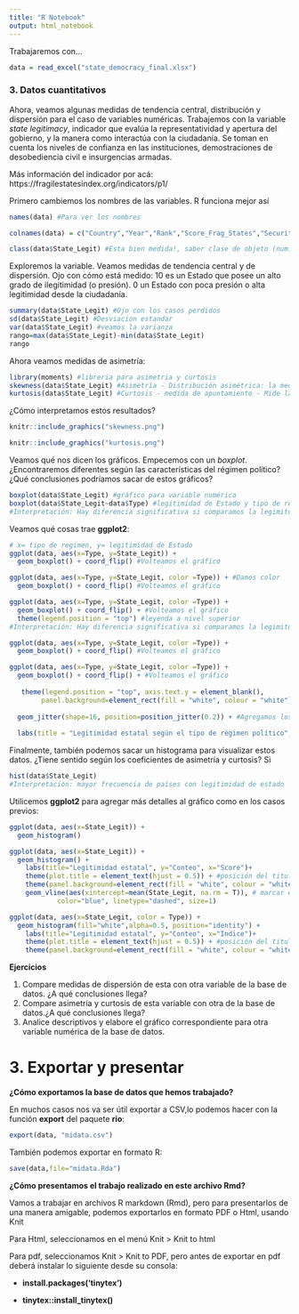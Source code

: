 ```yaml
---
title: "R Notebook"
output: html_notebook
---
```



Trabajaremos con...
```r
data = read_excel("state_democracy_final.xlsx")
```


### **3. Datos cuantitativos**

Ahora, veamos algunas medidas de tendencia central, distribución y dispersión para el caso de variables numéricas. Trabajemos con la variable *state legitimacy*, indicador que evalúa la representatividad y apertura del gobierno, y la manera como interactúa con la ciudadanía. Se toman en cuenta los niveles de confianza en las instituciones, demostraciones de desobediencia civil e insurgencias armadas.

Más información del indicador por acá: https://fragilestatesindex.org/indicators/p1/

Primero cambiemos los nombres de las variables. R funciona mejor así

```r
names(data) #Para ver los nombres
```

```r
colnames(data) = c("Country","Year","Rank","Score_Frag_States","Security","Elites","G_Grivance","Economy","Inequality","B_Drain","State_Legit","P_Services","Hum_Rights","Demo_Press","Refugees","Interven","Democracy_Score","Type") ##Para cambiar los nombres de las columnas (variables): es un código frecuente c() para dar mayor orden a una base de datos 
```

```r
class(data$State_Legit) #Esta bien medida!, saber clase de objeto (num)
```

Exploremos la variable. Veamos medidas de tendencia central y de dispersión. Ojo con cómo está medido: 10 es un Estado que posee un alto grado de ilegitimidad (o presión). 0 un Estado con poca presión o alta legitimidad desde la ciudadanía.

```r
summary(data$State_Legit) #Ojo con los casos perdidos
sd(data$State_Legit) #Desviacion estandar
var(data$State_Legit) #veamos la varianza
rango=max(data$State_Legit)-min(data$State_Legit)
rango
```

Ahora veamos medidas de asimetría:

```r
library(moments) #libreria para asimetria y curtosis
skewness(data$State_Legit) #Asimetría - Distribución asimétrica: la media queda desplazada hacia la cola más larga, implica un sesgo en la distribución, der e izq. El sesgo a la izquierda de valores bajos.
kurtosis(data$State_Legit) #Curtosis - medida de apuntamiento - Mide la cantidad de datos que se agrupa en torno a la moda de la variable
```

¿Cómo interpretamos estos resultados?

```r
knitr::include_graphics("skewness.png")
```

```r
knitr::include_graphics("kurtosis.png")
```

Veamos qué nos dicen los gráficos. Empecemos con un *boxplot*. ¿Encontraremos diferentes según las características del régimen político? ¿Qué conclusiones podríamos sacar de estos gráficos? 

```r
boxplot(data$State_Legit) #gráfico para variable numérica
boxplot(data$State_Legit~data$Type) #legitimidad de Estado y tipo de régimen 
#Interpretación: Hay diferencia significativa si comparamos la legimitdad de estado por tipo de régimen (full democracy y regimen hibrido)
```

Veamos qué cosas trae **ggplot2**:

```r
# x= tipo de regimen, y= legitimidad de Estado
ggplot(data, aes(x=Type, y=State_Legit)) + 
  geom_boxplot() + coord_flip() #Volteamos el gráfico
```


```r
ggplot(data, aes(x=Type, y=State_Legit, color =Type)) + #Damos color
  geom_boxplot() + coord_flip() #Volteamos el gráfico
```

```r
ggplot(data, aes(x=Type, y=State_Legit, color =Type)) + 
  geom_boxplot() + coord_flip() + #Volteamos el gráfico
  theme(legend.position = "top") #leyenda a nivel superior
#Interpretación: Hay diferencia significativa si comparamos la legimitdad de estado por tipo de régimen (full democracy y regimen hibrido)
```

```r
ggplot(data, aes(x=Type, y=State_Legit, color =Type)) + 
  geom_boxplot() + coord_flip() #Volteamos el gráfico
```

```r
ggplot(data, aes(x=Type, y=State_Legit, color =Type)) + 
  geom_boxplot() + coord_flip() + #Volteamos el gráfico
 
   theme(legend.position = "top", axis.text.y = element_blank(), 
        panel.background=element_rect(fill = "white", colour = "white")) + #Quitamos categorías para solo visualizar colores
  
  geom_jitter(shape=16, position=position_jitter(0.2)) + #Agregamos los casos como puntos (Dispersión de datos)
  
  labs(title = "Legitimidad estatal según el tipo de régimen político", x="", y="Index")
```

Finalmente, también podemos sacar un histograma para visualizar estos datos. ¿Tiene sentido según los coeficientes de asimetría y curtosis? Si

```r
hist(data$State_Legit)
#Interpretación: mayor frecuencia de países con legitimidad de estado 
```

Utilicemos **ggplot2** para agregar más detalles al gráfico como en los casos previos:

```r
ggplot(data, aes(x=State_Legit)) + 
  geom_histogram()
```


```r
ggplot(data, aes(x=State_Legit)) + 
  geom_histogram() + 
    labs(title="Legitimidad estatal", y="Conteo", x="Score")+
    theme(plot.title = element_text(hjust = 0.5)) + #posición del titulo
    theme(panel.background=element_rect(fill = "white", colour = "white")) + 
    geom_vline(aes(xintercept=mean(State_Legit, na.rm = T)), # marcar el intercepto de la media (promedio), median=mediana
            color="blue", linetype="dashed", size=1)
```


```r
ggplot(data, aes(x=State_Legit, color = Type)) + 
  geom_histogram(fill="white",alpha=0.5, position="identity") + 
    labs(title="Legitimidad estatal", y="Conteo", x="Indice")+
    theme(plot.title = element_text(hjust = 0.5)) + #posición del titulo
    theme(panel.background=element_rect(fill = "white", colour = "white"))
```


**Ejercicios**

1. Compare medidas de dispersión de esta con otra variable de la base de datos. ¿A qué conclusiones llega?
2. Compare asimetría y curtosis de esta variable con otra de la base de datos.¿A qué conclusiones llega?
3. Analice descriptivos y elabore el gráfico correspondiente para otra variable numérica de la base de datos.


# **3. Exportar y presentar**

**¿Cómo exportamos la base de datos que hemos trabajado?**

En muchos casos nos va ser útil exportar a CSV,lo podemos hacer con la función **export** del paquete **rio**:

```r
export(data, "midata.csv") 
```

También podemos exportar en formato R:

```r
save(data,file="midata.Rda")
```

**¿Cómo presentamos el trabajo realizado en este archivo Rmd?**

Vamos a trabajar en archivos R markdown (Rmd), pero para presentarlos de una manera amigable, podemos exportarlos en formato PDF o Html, usando Knit

Para Html, seleccionamos en el menú Knit \> Knit to html

Para pdf, seleccionamos Knit \> Knit to PDF, pero antes de exportar en pdf deberá instalar lo siguiente desde su consola:

-   **install.packages('tinytex')**

-   **tinytex::install_tinytex()**